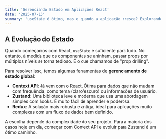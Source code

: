 ```yaml
---
title: 'Gerenciando Estado em Aplicações React'
date: '2025-07-16'
summary: 'useState é ótimo, mas e quando a aplicação cresce? Explorando as diferenças entre Context API, Zustand e Redux para um gerenciamento de estado robusto.'
---
```


## A Evolução do Estado

Quando começamos com React, `useState` é suficiente para tudo. No entanto, à medida que os componentes se aninham, passar props por múltiplos níveis se torna tedioso. É o que chamamos de "prop drilling".

Para resolver isso, temos algumas ferramentas de **gerenciamento de estado global**:

- **Context API**: Já vem com o React. Ótima para dados que não mudam com frequência, como tema (claro/escuro) ou informações de usuário.
- **Zustand**: Uma biblioteca leve e moderna que usa uma abordagem simples com hooks. É muito fácil de aprender e poderosa.
- **Redux**: A solução mais robusta e antiga, ideal para aplicações muito complexas com um fluxo de dados bem definido.

A escolha depende da complexidade do seu projeto. Para a maioria dos casos hoje em dia, começar com Context API e evoluir para Zustand é um ótimo caminho.
